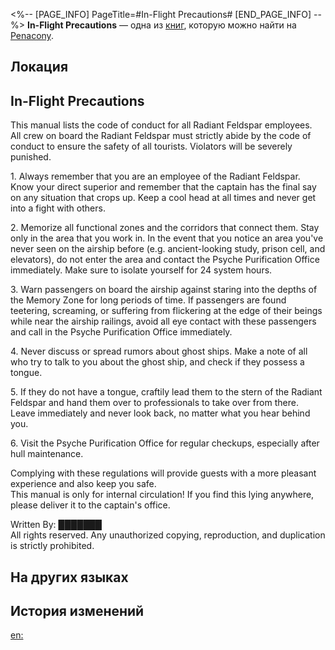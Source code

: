 <%-- [PAGE_INFO]
PageTitle=#In-Flight Precautions#
[END_PAGE_INFO] --%>
{{Дополнить}}
{{Книга Инфобокс
|id           = 377
|partIds      = 190672
|Название     = 
|Изображение  = Предмет Книга Пенакония.png
|Мир          = Penacony
|Томов        = 1
|Автор        = <!--нужно добавить-->
|Описание     = It seems to be a rule-based horror story designed to prank people.
|Том1         = {{tx}}
|Источник1    = {{tx|Отсутствует источник}}
|Персонажи    = 
|Фракции      = 
}}
'''In-Flight Precautions''' — одна из [[Книги|книг]], которую можно найти на [[Penacony]].

==Локация==
{{Отметка карты|<!--название карты-->|<!--id отметки-->}}

==In-Flight Precautions==
This manual lists the code of conduct for all Radiant Feldspar employees.<br />
All crew on board the Radiant Feldspar must strictly abide by the code of conduct to ensure the safety of all tourists. Violators will be severely punished.

1. Always remember that you are an employee of the Radiant Feldspar. Know your direct superior and remember that the captain has the final say on any situation that crops up. Keep a cool head at all times and never get into a fight with others.

2. Memorize all functional zones and the corridors that connect them. Stay only in the area that you work in. In the event that you notice an area you've never seen on the airship before (e.g. ancient-looking study, prison cell, and elevators), do not enter the area and contact the Psyche Purification Office immediately. Make sure to isolate yourself for 24 system hours.

3. Warn passengers on board the airship against staring into the depths of the Memory Zone for long periods of time. If passengers are found teetering, screaming, or suffering from flickering at the edge of their beings while near the airship railings, avoid all eye contact with these passengers and call in the Psyche Purification Office immediately.

4. Never discuss or spread rumors about ghost ships. Make a note of all who try to talk to you about the ghost ship, and check if they possess a tongue.

5. If they do not have a tongue, craftily lead them to the stern of the Radiant Feldspar and hand them over to professionals to take over from there. Leave immediately and never look back, no matter what you hear behind you.

6. Visit the Psyche Purification Office for regular checkups, especially after hull maintenance.

Complying with these regulations will provide guests with a more pleasant experience and also keep you safe.<br />
This manual is only for internal circulation! If you find this lying anywhere, please deliver it to the captain's office.

Written By: ███████<br />
All rights reserved. Any unauthorized copying, reproduction, and duplication is strictly prohibited.

==На других языках==
{{На других языках
|en   = In-Flight Precautions
|zhs  = 航行注意事项
|zht  = 航行注意事項
|ja   = 航行の注意事項
|ko   = 항행 주의 사항
|es   = Precauciones de vuelo
|fr   = Précautions à bord
|ru   = Памятка экипажу
|th   = ข้อควรระวังระหว่างล่องเรือ
|vi   = Lưu Ý Khi Bay
|de   = Vorsichtsmaßnahmen während des Flugs
|id   = Catatan yang Perlu Diperhatikan di Pelayaran
|pt   = Precauções Durante o Voo
}}

==История изменений==
{{История изменений|3.5}}

[[en:]]